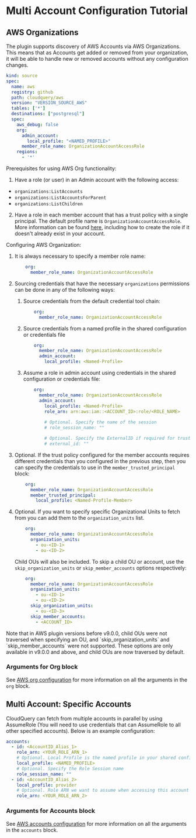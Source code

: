 # Multi Account Configuration Tutorial

## AWS Organizations

The plugin supports discovery of AWS Accounts via AWS Organizations. This means that as Accounts get added or removed from your organization, it will be able to handle new or removed accounts without any configuration changes.

```yaml copy
kind: source
spec:
  name: aws
  registry: github
  path: cloudquery/aws
  version: "VERSION_SOURCE_AWS"
  tables: ['*']
  destinations: ["postgresql"]
  spec:
    aws_debug: false
    org:
      admin_account:
        local_profile: "<NAMED_PROFILE>"
      member_role_name: OrganizationAccountAccessRole
    regions:
      - '*'
  ```

Prerequisites for using AWS Org functionality:

1. Have a role (or user) in an Admin account with the following access:

  - `organizations:ListAccounts`
  - `organizations:ListAccountsForParent`
  - `organizations:ListChildren`

2. Have a role in each member account that has a trust policy with a single principal. The default profile name is `OrganizationAccountAccessRole`. More information can be found [here](https://docs.aws.amazon.com/organizations/latest/userguide/orgs_manage_accounts_access.html#orgs_manage_accounts_create-cross-account-role), including how to create the role if it doesn't already exist in your account.

Configuring AWS Organization:

1. It is always necessary to specify a member role name:

   ```yaml copy
       org:
         member_role_name: OrganizationAccountAccessRole
   ```

2. Sourcing credentials that have the necessary `organizations` permissions can be done in any of the following ways:

    1. Source credentials from the default credential tool chain:
       ```yaml copy
           org:
             member_role_name: OrganizationAccountAccessRole
       ```

    2. Source credentials from a named profile in the shared configuration or credentials file
       ```yaml copy
           org:
             member_role_name: OrganizationAccountAccessRole
             admin_account:
               local_profile: <Named-Profile>
       ```

    3. Assume a role in admin account using credentials in the shared configuration or credentials file:

       ```yaml copy
           org:
             member_role_name: OrganizationAccountAccessRole
             admin_account:
               local_profile: <Named-Profile>
               role_arn: arn:aws:iam::<ACCOUNT_ID>:role/<ROLE_NAME>
               
               # Optional. Specify the name of the session 
               # role_session_name: ""
   
               # Optional. Specify the ExternalID if required for trust policy 
               # external_id: ""
       ```

3. Optional. If the trust policy configured for the member accounts requires different credentials than you configured in the previous step, then you can specify the credentials to use in the `member_trusted_principal` block: 

   ```yaml copy
       org:
         member_role_name: OrganizationAccountAccessRole
         member_trusted_principal:
           local_profile: <Named-Profile-Member>
   ```

4. Optional. If you want to specify specific Organizational Units to fetch from you can add them to the `organization_units` list. 

   ```yaml copy
       org:
         member_role_name: OrganizationAccountAccessRole
         organization_units:
           - ou-<ID-1>
           - ou-<ID-2>
   ```
   
   Child OUs will also be included. To skip a child OU or account, use the `skip_organization_units` or `skip_member_accounts` options respectively:

   ```yaml copy
       org:
         member_role_name: OrganizationAccountAccessRole
         organization_units:
           - ou-<ID-1>
           - ou-<ID-2>
         skip_organization_units:
           - ou-<ID-3>
         skip_member_accounts:
           - <ACCOUNT_ID>
   ```


<Callout type="info">
Note that in AWS plugin versions before v9.0.0, child OUs were not traversed when specifying an OU, and `skip_organization_units` and `skip_member_accounts` were not supported. These options are only available in v9.0.0 and above, and child OUs are now traversed by default.
</Callout>

### Arguments for Org block

See [AWS org configuration](/docs/plugins/sources/aws/configuration#org) for more information on all the arguments in the `org` block.

## Multi Account: Specific Accounts

CloudQuery can fetch from multiple accounts in parallel by using AssumeRole (You will need to use credentials that can AssumeRole to all other specified accounts). Below is an example configuration:

```yaml copy
accounts:
  - id: <AccountID_Alias_1>
    role_arn: <YOUR_ROLE_ARN_1>
    # Optional. Local Profile is the named profile in your shared configuration file (usually `~/.aws/config`) that you want to use for this specific account
    local_profile: <NAMED_PROFILE>
    # Optional. Specify the Role Session name
    role_session_name: ""
  - id: <AccountID_Alias_2>
    local_profile: provider
    # Optional. Role ARN we want to assume when accessing this account
    role_arn: <YOUR_ROLE_ARN_2>
```

### Arguments for Accounts block

See [AWS accounts configuration](/docs/plugins/sources/aws/configuration#account) for more information on all the arguments in the `accounts` block.
